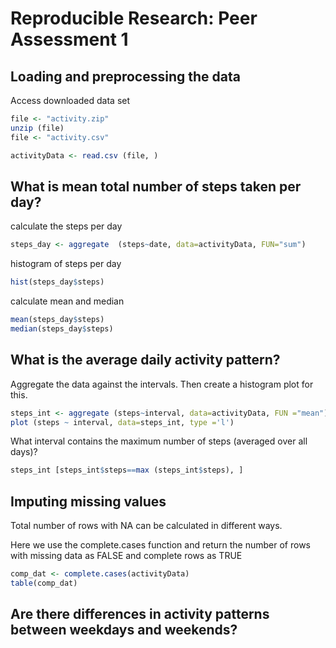 # Reproducible Research: Peer Assessment 1
  

## Loading and preprocessing the data
Access downloaded data set

```r
file <- "activity.zip"
unzip (file)
file <- "activity.csv"

activityData <- read.csv (file, ) 
```

## What is mean total number of steps taken per day?
calculate the steps per day

```r
steps_day <- aggregate  (steps~date, data=activityData, FUN="sum")
```

histogram of steps per day
```r
hist(steps_day$steps)
```

calculate mean and median
```r
mean(steps_day$steps)  
median(steps_day$steps)
```



## What is the average daily activity pattern?
Aggregate the data against the intervals.
Then create a histogram plot for this.
```r
steps_int <- aggregate (steps~interval, data=activityData, FUN ="mean")
plot (steps ~ interval, data=steps_int, type ='l')

```

What interval contains the maximum number of steps (averaged over all days)?

```r
steps_int [steps_int$steps==max (steps_int$steps), ]
```


## Imputing missing values
Total number of rows with NA can be calculated in different ways.

Here we use the complete.cases function and return the number of rows with missing data as FALSE and complete rows as TRUE
```r
comp_dat <- complete.cases(activityData)
table(comp_dat)
```


## Are there differences in activity patterns between weekdays and weekends?
